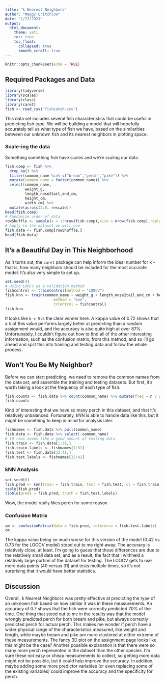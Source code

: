 ```yaml
---
title: "k Nearest Neighbors"
author: "Maggy Critchlow"
date: "1/27/2021"
output:
  html_document:
    theme: yeti
    toc: true
    toc_float:
      collapsed: true
      smooth_scroll: true
---
```


```r
knitr::opts_chunk$set(echo = TRUE)
```

## Required Packages and Data

```r
library(tidyverse)
library(scales)
library(class)
library(caret)
fish <- read_csv("fishcatch.csv")
```

This data set includes several fish characteristics that could be useful in predicting fish type. We will be building a model that will hopefully accurately tell us what type of fish we have, based on the similarities between our unknown fish and its nearest neighbors in plotting space.

### Scale-ing the data

Something something fish have scales and we're scaling our data.

```r
fish.comp <- fish %>% 
  drop_na() %>%
  filter(common_name %in% c("bream","perch","pike")) %>%
  mutate(common_name = factor(common_name)) %>%
  select(common_name,
         weight_g,
         length_nose2tail_end_cm,
         height_cm,
         width_cm) %>%
  mutate(across(2:5, rescale))
head(fish.comp)
# Randomize order of data
rowShuffle <- sample(x = 1:nrow(fish.comp),size = nrow(fish.comp),replace = FALSE)
# Apply to the dataset we will use
fish.data <- fish.comp[rowShuffle,]
head(fish.data)
```

## It's a Beautiful Day in This Neighborhood

As it turns out, the `caret` package can help inform the ideal number for k - that is, how many neighbors should be included for the most accurate model. It's also very simple to set up. 

```r
set.seed(4)
# Using LOOCV as a validation method
fishcontrol <- trainControl(method = "LOOCV")
fish.knn <- train(common_name ~ weight_g + length_nose2tail_end_cm + height_cm + width_cm, data = fish.data, 
                      method = "knn", 
                      trControl = fishcontrol)
fish.knn
```

It looks like `k = 5` is the clear winner here. A kappa value of 0.72 shows that a k of this value performs largely better at predicting than a random assignment would, and the accuracy is also quite high at over 87%. Unfortunately, I couldn't figure out how to find all of the other interesting information, such as the confusion matrix, from this method, and so I'll go ahead and split this into training and testing data and follow the whole process.

## Won't You Be My Neighbor?

Before we can start predicting, we need to remove the common names from the data set, and assemble the training and testing datasets. But first, it's worth taking a look at the frequency of each type of fish.

```r
fish.counts <- fish.data %>% count(common_name) %>% mutate(freq = n / sum(n))
fish.counts
```

Kind of interesting that we have so many perch in this dataset, and that it's relatively unbalanced. Fortunately, kNN is able to handle data like this, but it might be something to keep in mind for analysis later.

```r
fishnames <- fish.data %>% pull(common_name)
fish.data <- fish.data %>% select(-common_name)
# 10 rows seems like a good amount of testing data
fish.train <- fish.data[1:31,]
fish.train.labels <- fishnames[1:31]
fish.test <- fish.data[32:41,]
fish.test.labels <- fishnames[32:41]
```

### kNN Analysis

```r
set.seed(6)
fish.pred <- knn(train = fish.train, test = fish.test, cl = fish.train.labels, k = 5)
table(fish.pred)
tibble(preds = fish.pred, truth = fish.test.labels)
```

Wow, the model really likes perch for some reason.

### Confusion Matrix

```r
cm <- confusionMatrix(data = fish.pred, reference = fish.test.labels)
cm
```

The kappa value being so much worse for this version of the model (0.42 vs 0.73 for the LOOCV model) stood out to me right away. The accuracy is relatively close, at least. I'm going to guess that these differences are due to the relatively small data set, and as a result, the fact that I withheld a relatively large portion of the dataset for testing. The LOOCV gets to use more data points (40 versus 31) and tests multiple times, so it's not surprising that it would have better statistics. 

## Discussion

Overall, k Nearest Neighbors was pretty effective at predicting the type of an unknown fish based on how similar it was in these measurements. An accuracy of 0.7 shows that the fish were correctly predicted 70% of the time. One thing that stood out to me in the results was that the model wrongly predicted perch for both bream and pike, but always correctly predicted perch for actual perch. This makes me wonder if perch have a wider physical range of the characteristics measured, like weight and length, while maybe bream and pike are more clustered at either extreme of these measurements. The fancy 3D plot on the assignment page looks like this might be the case? Another possible explanation is that there were so many more perch represented in the dataset than the other species. I'm sure these not easy or cheap measurements to collect, so getting more data might not be possible, but it could help improve the accuracy. In addition, maybe adding some more predictor variables (or even replacing some of the existing variables) could improve the accuracy and the specificity for perch. 